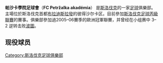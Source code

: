 {{expand|time=2009-10-03T05:28:09+00:00}}
{{unreferenced|time=2009-10-03T05:28:09+00:00}}
{{Football club infobox
| clubname  = 帕沙卡
| image     = 
| fullname  = 帕沙卡學院足球會<br /> FC Petržalka akadémia
| nickname  = 
| founded   = 1898年6月7日
| ground    = Pasienky
| city      = [[斯洛伐克|斯洛伐克]]，[[布拉迪斯拉發|布拉迪斯拉發]]
| capacity  = 13,000人
| chairman  = Peter Fieber
| manager   = 
| league    = [[斯洛伐克足球乙級聯賽|斯洛伐克足球乙級聯賽]]
| season    = 2017–18
| position  = 斯伐丙（西），第 1 位（升班）
| pattern_la1=|patter_b1=|pattern_ra1=
| leftarm1=000000|body1=000000|rightarm1=000000|shorts1=000000|socks1=000000
| pattern_la2=|pattern_b2=|pattern_ra2=
| leftarm2=FFFFFF|body2=FFFFFF|rightarm2=FFFFFF|shorts2=FFFFFF|socks2=FFFFFF
}}
'''帕沙卡學院足球會'''（'''FC Petržalka akadémia'''） 是[[斯洛伐克|斯洛伐克]]的一家[[足球|足球]]俱樂部。主場位於斯洛伐克首都[[布拉迪斯拉發|布拉迪斯拉發]]的彼得沙尔卡区。目前參加[[斯洛伐克足球丙級聯賽|斯洛伐克足球丙級聯賽]]的賽事。俱樂部參加過2005–06賽季的歐洲冠軍聯賽，并曾经在小组赛中 3–2 逆转击败[[波尔图足球俱乐部|波圖]]。

== 现役球员 ==
{{Fs start}}
{{Fs player|no= 1|nat=SVK|name=[[Miroslav_Filipko|Miroslav Filipko]]|pos=GK}}
{{Fs player|no= 2|nat=SVK|name=Vladimír Ďurec|pos=DF}}
{{Fs player|no= 4|nat=SVK|name=Tomáš Uhlík|pos=MF}}
{{Fs player|no= 5|nat=SVK|name=Andrej Kalina|pos=MF}}
{{Fs player|no= 7|nat=SER|name=Jovica Radić|pos=MF}}
{{Fs player|no= 9|nat=SVK|name=George Allakaj|pos=MF}}
{{Fs player|no=10|nat=SVK|name=Peter Lavrinčík|pos=DF|other=[[Captain_(association_football)|Captain]]}}
{{Fs player|no=12|nat=SVK|name=[[Tomáš_Medveď|Tomáš Medveď]]|pos=FW}}
{{Fs player|no=13|nat=SVK|name=Erik Samuel Horváth|pos=DF}}
{{Fs mid}}
{{Fs player|no=14|nat=SVK|name=Jozef Drahoš|pos=FW}}
{{Fs player|no=15|nat=SVK|name=Peter Čapla|pos=DF}}
{{Fs player|no=17|nat=SVK|name=Lukáš Bukovinský|pos=MF}} 
{{Fs player|no=20|nat=SVK|name=[[Milan_Strelec|Milan Strelec]]|pos=FW}}
{{Fs player|no=22|nat=SVK|name=Vladimír Volečko|pos=MF}}
{{Fs player|no=23|nat=SVK|name=Pavel Majdák|pos=DF}} 
{{Fs player|no=24|nat=SVK|name=[[Martin_Obšitník|Martin Obšitník]]|pos=MF}}
{{Fs player|no=28|nat=SVK|name=Adrián Šimo|pos=MF}}
{{Fs player|no=30|nat=SVK|name=Lukáš Valachovič|pos=GK}}
{{Fs end}}


{{斯洛伐克足球超级联赛}}
[[Category:斯洛伐克足球俱樂部|Category:斯洛伐克足球俱樂部]]
